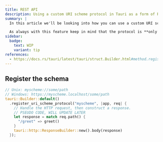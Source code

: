 ```yaml
---
title: REST API
description: Using a custom URI scheme protocol in Tauri as a form of REST API.
summary: |
  In this article we'll be looking into how you can use a custom URI scheme protocol as a form of local REST API but that can only be accessed by the webview.

  As always with this feature keep in mind that the protocol is **only accessible within the webview windows of your app**.
sidebar:
  badge:
    text: WIP
    variant: tip
references:
  - https://docs.rs/tauri/latest/tauri/struct.Builder.html#method.register_uri_scheme_protocol
---
```


## Register the schema

```rust
// Unix: myscheme://some/path
// Windows: https://myscheme.localhost/some/path
tauri::Builder::default()
  .register_uri_scheme_protocol("myscheme", |app, req| {
    // Handle the HTTP request, then construct a response.
    // PSEUDO CODE, WILL UPDATE LATER
    let response = match req.path() {
      "/greet" => greet()
    }
    tauri::http::ResponseBuilder::new().body(response)
  });
```
